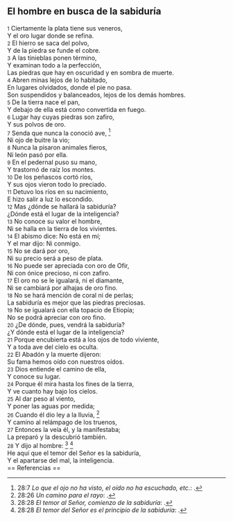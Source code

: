 == El hombre en busca de la sabiduría ==

{{anchor|1}} <small>1</small> Ciertamente la plata tiene sus veneros,<br>
Y el oro lugar donde se refina.<br>
{{anchor|2}} <small>2</small> El hierro se saca del polvo,<br>
Y de la piedra se funde el cobre.<br>
{{anchor|3}} <small>3</small> A las tinieblas ponen término,<br>
Y examinan todo a la perfección,<br>
Las piedras que hay en oscuridad y en sombra de muerte.<br>
{{anchor|4}} <small>4</small> Abren minas lejos de lo habitado,<br>
En lugares olvidados, donde el pie no pasa.<br>
Son suspendidos y balanceados, lejos de los demás hombres.<br>
{{anchor|5}} <small>5</small> De la tierra nace el pan,<br>
Y debajo de ella está como convertida en fuego.<br>
{{anchor|6}} <small>6</small> Lugar hay cuyas piedras son zafiro,<br>
Y sus polvos de oro.<br>
{{anchor|7}} <small>7</small> Senda que nunca la conoció ave, <ref>28:7 ''Lo que el ojo no ha visto, el oído no ha escuchado, etc.'': {{lib|LU|181|2|20}}.</ref><br>
Ni ojo de buitre la vio;<br>
{{anchor|8}} <small>8</small> Nunca la pisaron animales fieros,<br>
Ni león pasó por ella.<br>
{{anchor|9}} <small>9</small> En el pedernal puso su mano,<br>
Y trastornó de raíz los montes.<br>
{{anchor|10}} <small>10</small> De los peñascos cortó ríos,<br>
Y sus ojos vieron todo lo preciado.<br>
{{anchor|11}} <small>11</small> Detuvo los ríos en su nacimiento,<br>
E hizo salir a luz lo escondido.<br>
{{anchor|12}} <small>12</small> Mas ¿dónde se hallará la sabiduría?<br>
¿Dónde está el lugar de la inteligencia?<br>
{{anchor|13}} <small>13</small> No conoce su valor el hombre,<br>
Ni se halla en la tierra de los vivientes.<br>
{{anchor|14}} <small>14</small> El abismo dice: No está en mí;<br>
Y el mar dijo: Ni conmigo.<br>
{{anchor|15}} <small>15</small> No se dará por oro,<br>
Ni su precio será a peso de plata.<br>
{{anchor|16}} <small>16</small> No puede ser apreciada con oro de Ofir,<br>
Ni con ónice precioso, ni con zafiro.<br>
{{anchor|17}} <small>17</small> El oro no se le igualará, ni el diamante,<br>
Ni se cambiará por alhajas de oro fino.<br>
{{anchor|18}} <small>18</small> No se hará mención de coral ni de perlas;<br>
La sabiduría es mejor que las piedras preciosas.<br>
{{anchor|19}} <small>19</small> No se igualará con ella topacio de Etiopía;<br>
No se podrá apreciar con oro fino.<br>
{{anchor|20}} <small>20</small> ¿De dónde, pues, vendrá la sabiduría?<br>
¿Y dónde está el lugar de la inteligencia?<br>
{{anchor|21}} <small>21</small> Porque encubierta está a los ojos de todo viviente,<br>
Y a toda ave del cielo es oculta.<br>
{{anchor|22}} <small>22</small> El Abadón y la muerte dijeron:<br>
Su fama hemos oído con nuestros oídos.<br>
{{anchor|23}} <small>23</small> Dios entiende el camino de ella,<br>
Y conoce su lugar.<br>
{{anchor|24}} <small>24</small> Porque él mira hasta los fines de la tierra,<br>
Y ve cuanto hay bajo los cielos.<br>
{{anchor|25}} <small>25</small> Al dar peso al viento,<br>
Y poner las aguas por medida;<br>
{{anchor|26}} <small>26</small> Cuando él dio ley a la lluvia, <ref>28:26 ''Un camino para el rayo'': {{lib|LU|3|2|4}}.</ref><br>
Y camino al relámpago de los truenos,<br>
{{anchor|27}} <small>27</small> Entonces la veía él, y la manifestaba;<br>
La preparó y la descubrió también.<br>
{{anchor|28}} <small>28</small> Y dijo al hombre: <ref>28:28 ''El temor al Señor, comienzo de la sabiduría'': {{lib|LU|68|3|3}}.</ref> <ref>28:28 ''El temor del Señor es el principio de la sabiduría'': {{lib|LU|131|2|6}}.</ref><br>
He aquí que el temor del Señor es la sabiduría,<br>
Y el apartarse del mal, la inteligencia.<br>
== Referencias ==

<references />
